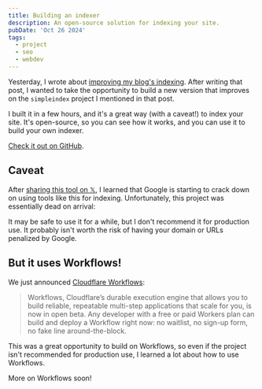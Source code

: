 ```yaml
---
title: Building an indexer
description: An open-source solution for indexing your site.
pubDate: 'Oct 26 2024'
tags:
  - project
  - seo
  - webdev
---
```


Yesterday, I wrote about [improving my blog's indexing](/effective-indexing). After writing that post, I wanted to take the opportunity to build a new version that improves on the `simpleindex` project I mentioned in that post.

I built it in a few hours, and it's a great way (with a caveat!) to index your site. It's open-source, so you can see how it works, and you can use it to build your own indexer. 

[Check it out on GitHub](https://github.com/kristianfreeman/indexer).

## Caveat

After [sharing this tool on 𝕏](https://x.com/kristianf_/status/1849874054041485517), I learned that Google is starting to crack down on using tools like this for indexing. Unfortunately, this project was essentially dead on arrival:

<Tweet id="https://x.com/joninsley/status/1849915207235052019" theme="dark" />

It may be safe to use it for a while, but I don't recommend it for production use. It probably isn't worth the risk of having your domain or URLs penalized by Google.

## But it uses Workflows!

We just announced [Cloudflare Workflows](https://blog.cloudflare.com/building-workflows-durable-execution-on-workers/):

> Workflows, Cloudflare’s durable execution engine that allows you to build reliable, repeatable multi-step applications that scale for you, is now in open beta. Any developer with a free or paid Workers plan can build and deploy a Workflow right now: no waitlist, no sign-up form, no fake line around-the-block.

This was a great opportunity to build on Workflows, so even if the project isn't recommended for production use, I learned a lot about how to use Workflows.

More on Workflows soon!
